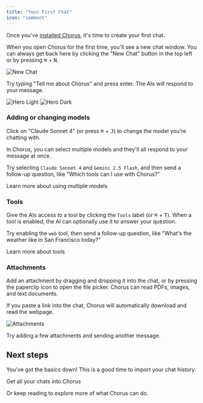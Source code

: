 ```yaml
---
title: "Your First Chat"
icon: "comment"
---
```


Once you've [installed Chorus](./installation), it's time to create your first chat.

When you open Chorus for the first time, you'll see a new chat window. You can always get back here by clicking the "New Chat" button in the top left or by pressing <kbd>⌘</kbd> + <kbd>N</kbd>.

<img src="/images/new-chat.png" alt="New Chat" />

Try typing "Tell me about Chorus" and press enter. The AIs will respond to your message.

<img
    className="block dark:hidden"
    src="/images/tell-me-about-chorus-light.png"
    alt="Hero Light"
/>
<img
    className="hidden dark:block"
    src="/images/tell-me-about-chorus-dark.png"
    alt="Hero Dark"
/>

### Adding or changing models

Click on "Claude Sonnet 4" (or press <kbd>⌘</kbd> + <kbd>J</kbd>) to change the model you're chatting with.

In Chorus, you can select multiple models and they'll all respond to your message at once.

Try selecting `Claude Sonnet 4` and `Gemini 2.5 Flash`, and then send a follow-up question, like "Which tools can I use with Chorus?"

<Card title="Learn more" href="core/multiple-models">
    Learn more about using multiple models
</Card>

### Tools

Give the AIs access to a tool by clicking the `Tools` label (or <kbd>⌘</kbd> + <kbd>T</kbd>). When a tool is enabled, the AI can optionally use it to answer your question.

Try enabling the `web` tool, then send a follow-up question, like "What's the weather like in San Francisco today?"

<Card title="Learn more" href="core/tools">
    Learn more about tools
</Card>

### Attachments

Add an attachment by dragging and dropping it into the chat, or by pressing the paperclip icon to open the file picker. Chorus can read PDFs, images, and text documents.

If you paste a link into the chat, Chorus will automatically download and read the webpage.

<img src="/images/attachments.png" alt="Attachments" />

Try adding a few attachments and sending another message.

## Next steps

You've got the basics down! This is a good time to import your chat history:

<Card title="Import from ChatGPT" href="/use-cases/import">
    Get all your chats into Chorus
</Card>

Or keep reading to explore more of what Chorus can do.
